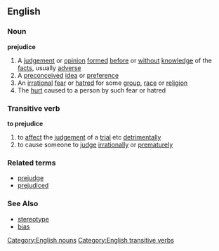 ==English==
===Noun===
[[Category:English nouns]]
'''prejudice'''
#A [[judgement]] or [[opinion]] [[formed]] [[before]] or [[without]] [[knowledge]] of the [[facts]], usually [[adverse]]
#A [[preconceived]] [[idea]] or [[preference]]
#An [[irrational]] [[fear]] or [[hatred]] for some [[group]], [[race]] or [[religion]]
#The [[hurt]] caused to a person by such fear or hatred
===Transitive verb===
[[Category:English transitive verbs]]
'''to prejudice'''
#to [[affect]] the [[judgement]] of a [[trial]] etc [[detrimentally]]
#to cause someone to [[judge]] [[irrationally]] or [[prematurely]]

===Related terms===
*[[prejudge]]
*[[prejudiced]]
===See Also===
*[[stereotype]]
*[[bias]]
